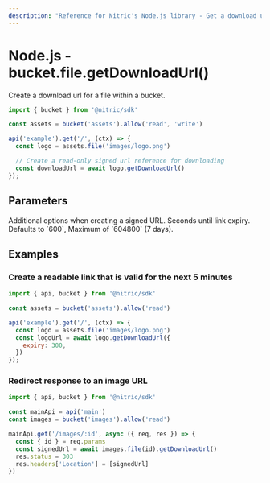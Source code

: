```yaml
---
description: "Reference for Nitric's Node.js library - Get a download url for a file from a bucket."
---
```


# Node.js - bucket.file.getDownloadUrl()

Create a download url for a file within a bucket.

```javascript
import { bucket } from '@nitric/sdk'

const assets = bucket('assets').allow('read', 'write')

api('example').get('/', (ctx) => {
  const logo = assets.file('images/logo.png')

  // Create a read-only signed url reference for downloading
  const downloadUrl = await logo.getDownloadUrl()
});
```

## Parameters

<Properties>
  <Property name="options" type="SignUrlOptions">
    Additional options when creating a signed URL.
    <Properties nested>
      <Property name="expiry" optional type="number">
        Seconds until link expiry. Defaults to `600`, Maximum of `604800` (7
        days).
      </Property>
    </Properties>
  </Property>
</Properties>

## Examples

### Create a readable link that is valid for the next 5 minutes

```javascript
import { api, bucket } from '@nitric/sdk'

const assets = bucket('assets').allow('read')

api('example').get('/', (ctx) => {
  const logo = assets.file('images/logo.png')
  const logoUrl = await logo.getDownloadUrl({
    expiry: 300,
  })
});
```

### Redirect response to an image URL

```javascript
import { api, bucket } from '@nitric/sdk'

const mainApi = api('main')
const images = bucket('images').allow('read')

mainApi.get('/images/:id', async ({ req, res }) => {
  const { id } = req.params
  const signedUrl = await images.file(id).getDownloadUrl()
  res.status = 303
  res.headers['Location'] = [signedUrl]
})
```
